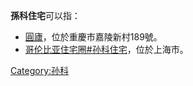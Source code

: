 '''孫科住宅'''可以指：
* [[圓廬|圓廬]]，位於重慶市嘉陵新村189號。
* [[哥伦比亚住宅圈#孙科住宅|哥伦比亚住宅圈#孙科住宅]]，位於上海市。

{{Disambiguation|Cat=四字名人故居消歧义}}
[[Category:孙科|Category:孙科]]